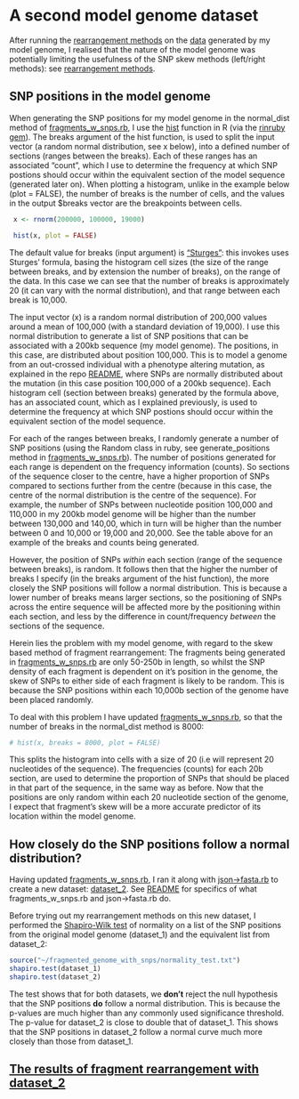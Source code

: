 A second model genome dataset
========================================================

After running the [rearrangement methods](https://github.com/edwardchalstrey1/fragmented_genome_with_snps/blob/master/writeup/rearrangement_methods.md) on the [data](https://github.com/edwardchalstrey1/fragmented_genome_with_snps/tree/master/fasta_vcf) generated by my model genome, I realised that the nature of the model genome was potentially limiting the usefulness of the SNP skew methods (left/right methods): see [rearrangement methods](https://github.com/edwardchalstrey1/fragmented_genome_with_snps/blob/master/writeup/rearrangement_methods.md).

SNP positions in the model genome
---------------------------------

When generating the SNP positions for my model genome in the normal_dist method of [fragments_w_snps.rb](https://github.com/edwardchalstrey1/fragmented_genome_with_snps/blob/master/fragments_w_snps.rb), I use the [hist](http://stat.ethz.ch/R-manual/R-devel/library/graphics/html/hist.html) function in R (via the [rinruby gem](http://rubygems.org/gems/rinruby)). The breaks argument of the hist function, is used to split the input vector (a random normal distribution, see x below), into a defined number of sections (ranges between the breaks). Each of these ranges has an associated "count", which I use to determine the frequency at which SNP postions should occur within the equivalent section of the model sequence (generated later on). When plotting a histogram, unlike in the example below (plot = FALSE), the number of breaks is the number of cells, and the values in the output $breaks vector are the breakpoints between cells.

```r
 x <- rnorm(200000, 100000, 19000)

 hist(x, plot = FALSE)
```

The default value for breaks (input argument) is ["Sturges"](http://stat.ethz.ch/R-manual/R-devel/library/grDevices/html/nclass.html): this invokes uses Sturges' formula, basing the histogram cell sizes (the size of the range between breaks, and by extension the number of breaks), on the range of the data. In this case we can see that the number of breaks is approximately 20 (it can vary with the normal distribution), and that range between each break is 10,000.

The input vector (x) is a random normal distribution of 200,000 values around a mean of 100,000 (with a standard deviation of 19,000). I use this normal distribution to generate a list of SNP positions that can be associated with a 200kb sequence (my model genome). The positions, in this case, are distributed about position 100,000. This is to model a genome from an out-crossed individual with a phenotype altering mutation, as explained in the repo [README](https://github.com/edwardchalstrey1/fragmented_genome_with_snps/blob/master/README.md), where SNPs are normally distributed about the mutation (in this case position 100,000 of a 200kb sequence). Each histogram cell (section between breaks) generated by the formula above, has an associated count, which as I explained previously, is used to determine the frequency at which SNP postions should occur within the equivalent section of the model sequence.

For each of the ranges between breaks, I randomly generate a number of SNP positions (using the Random class in ruby, see generate_positions method in [fragments_w_snps.rb](https://github.com/edwardchalstrey1/fragmented_genome_with_snps/blob/master/fragments_w_snps.rb)). The number of positions generated for each range is dependent on the frequency information (counts). So sections of the sequence closer to the centre, have a higher proportion of SNPs compared to sections further from the centre (because in this case, the centre of the normal distribution is the centre of the sequence). For example, the number of SNPs between nucleotide position 100,000 and 110,000 in my 200kb model genome will be higher than the number between 130,000 and 140,00, which in turn will be higher than the number between 0 and 10,000 or 19,000 and 20,000. See the table above for an example of the breaks and counts being generated.

However, the position of SNPs *within* each section (range of the sequence between breaks), is random. It follows then that the higher the number of breaks I specify (in the breaks argument of the hist function), the more closely the SNP positions will follow a normal distribution. This is because a lower number of breaks means larger sections, so the positioning of SNPs across the entire sequence will be affected more by the positioning within each section, and less by the difference in count/frequency *between* the sections of the sequence. 

Herein lies the problem with my model genome, with regard to the skew based method of fragment rearrangement: The fragments being generated in [fragments_w_snps.rb](https://github.com/edwardchalstrey1/fragmented_genome_with_snps/blob/master/fragments_w_snps.rb) are only 50-250b in length, so whilst the SNP density of each fragment is dependent on it's position in the genome, the skew of SNPs to either side of each fragment is likely to be random. This is because the SNP positions within each 10,000b section of the genome have been placed randomly. 

To deal with this problem I have updated [fragments_w_snps.rb](https://github.com/edwardchalstrey1/fragmented_genome_with_snps/blob/master/fragments_w_snps.rb), so that the number of breaks in the normal_dist method is 8000:

```r
# hist(x, breaks = 8000, plot = FALSE)
```

This splits the histogram into cells with a size of 20 (i.e will represent 20 nucleotides of the sequence). The frequencies (counts) for each 20b section, are used to determine the proportion of SNPs that should be placed in that part of the sequence, in the same way as before. Now that the positions are only random within each 20 nucleotide section of the genome, I expect that fragment's skew will be a more accurate predictor of its location within the model genome.

How closely do the SNP positions follow a normal distribution?
--------------------------------------------------------------

Having updated [fragments_w_snps.rb](https://github.com/edwardchalstrey1/fragmented_genome_with_snps/blob/master/fragments_w_snps.rb), I ran it along with [json->fasta.rb](https://github.com/edwardchalstrey1/fragmented_genome_with_snps/blob/master/json-%3Efasta.rb) to create a new dataset: [dataset_2](https://github.com/edwardchalstrey1/fragmented_genome_with_snps/tree/master/fasta_vcf_d2). See [README](https://github.com/edwardchalstrey1/fragmented_genome_with_snps/blob/master/README.md) for specifics of what fragments_w_snps.rb and json->fasta.rb do.

Before trying out my rearrangement methods on this new dataset, I performed the [Shapiro-Wilk test](http://en.wikipedia.org/wiki/Shapiro%E2%80%93Wilk_test) of normality on a list of the SNP positions from the original model genome (dataset_1) and the equivalent list from dataset_2:

```r
source("~/fragmented_genome_with_snps/normality_test.txt")
shapiro.test(dataset_1)
shapiro.test(dataset_2)
```

The test shows that for both datasets, we **don't** reject the null hypothesis that the SNP positions **do** follow a normal distribution. This is because the p-values are much higher than any commonly used significance threshold.
The p-value for dataset_2 is close to double that of dataset_1. This shows that the SNP positions in dataset_2 follow a normal curve much more closely than those from dataset_1.


[The results of fragment rearrangement with dataset_2](https://github.com/edwardchalstrey1/fragmented_genome_with_snps/blob/master/writeup/p2_rearrangement_methods.md)
--------------------------------------------------------